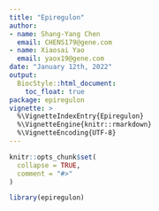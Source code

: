 ```yaml
---
title: "Epiregulon"
author:
- name: Shang-Yang Chen
  email: CHENS179@gene.com
- name: Xiaosai Yao
  email: yaox19@gene.com
date: "January 12th, 2022"
output:
  BiocStyle::html_document:
    toc_float: true
package: epiregulon
vignette: >
  %\VignetteIndexEntry{Epiregulon}
  %\VignetteEngine{knitr::rmarkdown}
  %\VignetteEncoding{UTF-8}
---
```


```r
knitr::opts_chunk$set(
  collapse = TRUE,
  comment = "#>"
)
```

```r
library(epiregulon)
```


```r

```


